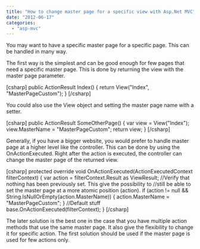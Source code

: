 ```yaml
---
title: "How to change master page for a specific view with Asp.Net MVC"
date: "2012-06-17"
categories: 
  - "asp-mvc"
---
```


You may want to have a specific master page for a specific page. This can be handled in many way.

The first way is the simplest and can be good enough for few pages that need a specific master page. This is done by returning the view with the master page parameter.

\[csharp\] public ActionResult Index() { return View("Index", "MasterPageCustom"); } \[/csharp\]

You could also use the View object and setting the master page name with a setter.

\[csharp\] public ActionResult SomeOtherPage() { var view = View("Index"); view.MasterName = "MasterPageCustom"; return view; } \[/csharp\]

Generally, if you have a bigger website, you would prefer to handle master page at a higher level like the controller. This can be done by using the OnActionExecuted. Right after the action is executed, the controller can change the master page of the returned view.

\[csharp\] protected override void OnActionExecuted(ActionExecutedContext filterContext) { var action = filterContext.Result as ViewResult; //Verify that nothing has been previously set. This give the possibility to //still be able to set the master page at a more atomic position (action). if (action != null && String.IsNullOrEmpty(action.MasterName)) { action.MasterName = "MasterPageCustom"; } //Default stuff base.OnActionExecuted(filterContext); } \[/csharp\]

The later solution is the best one in the case that you have multiple action methods that use the same master page. It also give the flexibility to change it for specific action. The first solution should be used if the master page is used for few actions only.
